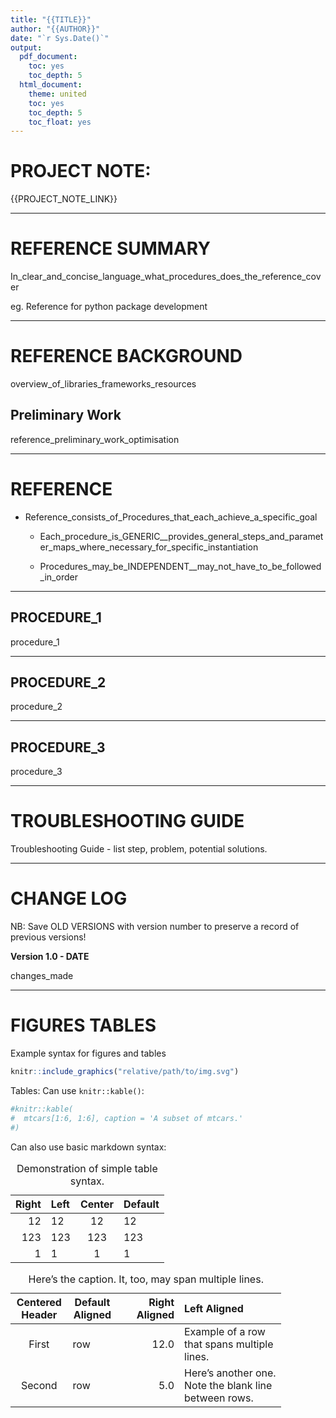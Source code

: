 ```yaml
---
title: "{{TITLE}}"
author: "{{AUTHOR}}"
date: "`r Sys.Date()`"
output:
  pdf_document:
    toc: yes
    toc_depth: 5
  html_document:
    theme: united
    toc: yes
    toc_depth: 5
    toc_float: yes
---
```




# PROJECT NOTE: 


{{PROJECT_NOTE_LINK}}


------



# REFERENCE SUMMARY


In_clear_and_concise_language_what_procedures_does_the_reference_cover


eg. Reference for python package development


---



# REFERENCE BACKGROUND


overview_of_libraries_frameworks_resources



## Preliminary Work


reference_preliminary_work_optimisation


---



# REFERENCE


* Reference_consists_of_Procedures_that_each_achieve_a_specific_goal

    + Each_procedure_is_GENERIC__provides_general_steps_and_parameter_maps_where_necessary_for_specific_instantiation
    
    + Procedures_may_be_INDEPENDENT__may_not_have_to_be_followed_in_order


---



## PROCEDURE_1


procedure_1


---



## PROCEDURE_2 


procedure_2


---



## PROCEDURE_3


procedure_3


---



# TROUBLESHOOTING GUIDE


Troubleshooting Guide - list step, problem, potential solutions.


---



# CHANGE LOG


NB: Save OLD VERSIONS with version number to preserve a record of previous versions!


**Version 1.0 - DATE**


changes_made


---



# FIGURES TABLES


Example syntax for figures and tables


```r

knitr::include_graphics("relative/path/to/img.svg")

```



Tables:  Can use `knitr::kable()`:

```r

#knitr::kable(
#  mtcars[1:6, 1:6], caption = 'A subset of mtcars.'
#)

```


Can also use basic markdown syntax:



  Right     Left     Center     Default
-------     ------ ----------   -------
     12     12        12            12
    123     123       123          123
      1     1          1             1

Table:  Demonstration of simple table syntax.



-------------------------------------------------------------
 Centered   Default           Right Left
  Header    Aligned         Aligned Aligned
----------- ------- --------------- -------------------------
   First    row                12.0 Example of a row that
                                    spans multiple lines.

  Second    row                 5.0 Here's another one. Note
                                    the blank line between
                                    rows.
                                    
-------------------------------------------------------------

Table: Here's the caption. It, too, may span
multiple lines.




